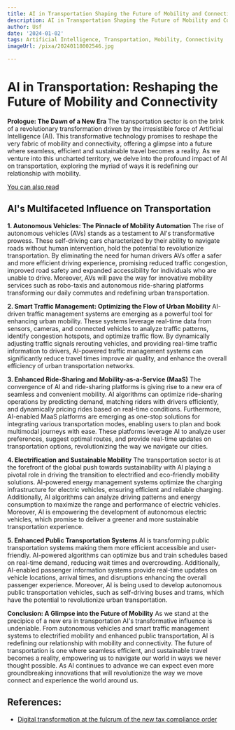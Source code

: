 ```yaml
---
title: AI in Transportation Shaping the Future of Mobility and Connectivity
description: AI in Transportation Shaping the Future of Mobility and Connectivity
author: Usf
date: '2024-01-02'
tags: Artificial Intelligence, Transportation, Mobility, Connectivity
imageUrl: /pixa/20240118002546.jpg

---
```

# AI in Transportation: Reshaping  the Future of  Mobility and Connectivity

**Prologue: The Dawn of a New Era**
The transportation sector is on the brink of a revolutionary  transformation driven by the irresistible  force of Artificial Intelligence (AI). This transformative  technology  promises to reshape the very fabric of mobility and connectivity, offering a glimpse into a future where seamless, efficient and sustainable travel becomes a reality. As we venture into this uncharted territory, we delve into the profound impact of AI on transportation, exploring the myriad of  ways it is  redefining our relationship with mobility.

[You  can also read ]()


## AI's Multifaceted Influence on Transportation

**1. Autonomous Vehicles:  The  Pinnacle of Mobility Automation**
The  rise of  autonomous vehicles (AVs) stands as a testament to AI's transformative prowess. These self-driving cars characterized by their ability to navigate  roads without human intervention, hold the potential to revolutionize transportation. By eliminating the need for human drivers AVs offer a safer and more efficient  driving experience, promising reduced traffic congestion,  improved road safety and expanded accessibility for individuals who are unable to drive. Moreover, AVs will  pave the way for innovative mobility services  such as robo-taxis and  autonomous ride-sharing platforms transforming our daily commutes and redefining urban transportation.

**2. Smart  Traffic Management: Optimizing the Flow of Urban Mobility**
AI-driven traffic management systems are emerging as a powerful tool for enhancing urban mobility. These systems leverage real-time data from sensors, cameras,  and connected vehicles to analyze traffic patterns, identify congestion hotspots, and optimize traffic flow. By dynamically adjusting traffic signals  rerouting vehicles, and providing real-time  traffic information to drivers, AI-powered traffic management systems can significantly reduce travel times improve air quality, and enhance the overall efficiency of  urban transportation networks.

**3. Enhanced Ride-Sharing and Mobility-as-a-Service (MaaS)**
The convergence of  AI and ride-sharing platforms is giving rise to  a new era  of seamless and convenient mobility. AI algorithms can optimize ride-sharing operations by predicting  demand, matching  riders with drivers efficiently, and dynamically pricing rides based on real-time conditions. Furthermore, AI-enabled MaaS platforms are emerging as one-stop solutions for integrating various transportation modes, enabling users to plan and book multimodal journeys with ease. These platforms leverage AI  to analyze user preferences,  suggest  optimal routes, and provide real-time updates on transportation options,  revolutionizing the way we  navigate  our cities.

**4. Electrification and Sustainable Mobility**
The  transportation sector is  at the forefront of the global push  towards sustainability with AI playing a pivotal role in driving the transition to electrified and eco-friendly mobility  solutions. AI-powered energy  management systems optimize the charging infrastructure for electric vehicles, ensuring efficient and reliable charging. Additionally, AI algorithms can analyze driving patterns and energy consumption to maximize the range and performance of electric vehicles. Moreover,  AI is empowering the development of autonomous electric vehicles, which promise to deliver  a greener and more sustainable transportation experience.

**5. Enhanced Public  Transportation Systems**
AI is transforming public transportation systems  making them more efficient accessible and user-friendly. AI-powered algorithms can  optimize bus and train schedules based  on real-time demand, reducing wait times and overcrowding. Additionally, AI-enabled passenger  information  systems provide real-time updates on vehicle locations, arrival times, and  disruptions enhancing the  overall passenger experience. Moreover, AI is being used to develop autonomous public transportation vehicles, such as  self-driving buses and trams, which have the potential to revolutionize urban transportation.

**Conclusion: A Glimpse  into  the Future  of Mobility**
As we stand at the precipice of a  new era in transportation AI's transformative influence is undeniable. From autonomous vehicles and  smart traffic management systems to electrified mobility and enhanced public transportation, AI is redefining our relationship with mobility and  connectivity. The future of transportation is one where seamless efficient, and  sustainable travel becomes a reality, empowering  us to navigate our world  in ways we never thought possible. As AI continues to advance we can  expect even  more groundbreaking innovations that  will revolutionize the way we move connect and experience the world around us.

## References:
- [Digital transformation at the fulcrum of the new tax compliance order](https://www.ey.com/en_in/tax/digital-transformation-at-the-fulcrum-of-the-new-tax-compliance-order)
